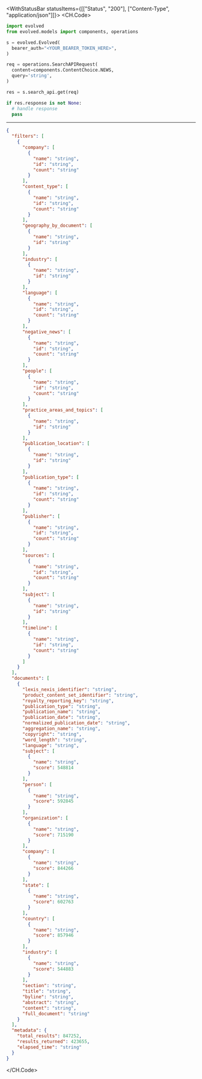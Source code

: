 

<WithStatusBar statusItems={[["Status", "200"], ["Content-Type", "application/json"]]}>
  <CH.Code>
  ```python Get.py
  import evolved
from evolved.models import components, operations

s = evolved.Evolved(
    bearer_auth="<YOUR_BEARER_TOKEN_HERE>",
)

req = operations.SearchAPIRequest(
    content=components.ContentChoice.NEWS,
    query='string',
)

res = s.search_api.get(req)

if res.response is not None:
    # handle response
    pass
  ```
  ---

  ```json Example Response
  {
    "filters": [
      {
        "company": [
          {
            "name": "string",
            "id": "string",
            "count": "string"
          }
        ],
        "content_type": [
          {
            "name": "string",
            "id": "string",
            "count": "string"
          }
        ],
        "geography_by_document": [
          {
            "name": "string",
            "id": "string"
          }
        ],
        "industry": [
          {
            "name": "string",
            "id": "string"
          }
        ],
        "language": [
          {
            "name": "string",
            "id": "string",
            "count": "string"
          }
        ],
        "negative_news": [
          {
            "name": "string",
            "id": "string",
            "count": "string"
          }
        ],
        "people": [
          {
            "name": "string",
            "id": "string",
            "count": "string"
          }
        ],
        "practice_areas_and_topics": [
          {
            "name": "string",
            "id": "string"
          }
        ],
        "publication_location": [
          {
            "name": "string",
            "id": "string"
          }
        ],
        "publication_type": [
          {
            "name": "string",
            "id": "string",
            "count": "string"
          }
        ],
        "publisher": [
          {
            "name": "string",
            "id": "string",
            "count": "string"
          }
        ],
        "sources": [
          {
            "name": "string",
            "id": "string",
            "count": "string"
          }
        ],
        "subject": [
          {
            "name": "string",
            "id": "string"
          }
        ],
        "timeline": [
          {
            "name": "string",
            "id": "string",
            "count": "string"
          }
        ]
      }
    ],
    "documents": [
      {
        "lexis_nexis_identifier": "string",
        "product_content_set_identifier": "string",
        "royalty_reporting_key": "string",
        "publication_type": "string",
        "publication_name": "string",
        "publication_date": "string",
        "normalized_publication_date": "string",
        "aggregation_name": "string",
        "copyright": "string",
        "word_length": "string",
        "language": "string",
        "subject": [
          {
            "name": "string",
            "score": 548814
          }
        ],
        "person": [
          {
            "name": "string",
            "score": 592845
          }
        ],
        "organization": [
          {
            "name": "string",
            "score": 715190
          }
        ],
        "company": [
          {
            "name": "string",
            "score": 844266
          }
        ],
        "state": [
          {
            "name": "string",
            "score": 602763
          }
        ],
        "country": [
          {
            "name": "string",
            "score": 857946
          }
        ],
        "industry": [
          {
            "name": "string",
            "score": 544883
          }
        ],
        "section": "string",
        "title": "string",
        "byline": "string",
        "abstract": "string",
        "content": "string",
        "full_document": "string"
      }
    ],
    "metadata": {
      "total_results": 847252,
      "results_returned": 423655,
      "elapsed_time": "string"
    }
  }
  ```
  </CH.Code>
</WithStatusBar>
